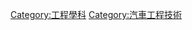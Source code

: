 {{Commons cat|Automotive engineering}}

[[Category:工程學科|Category:工程學科]]
[[Category:汽車工程技術|Category:汽車工程技術]]